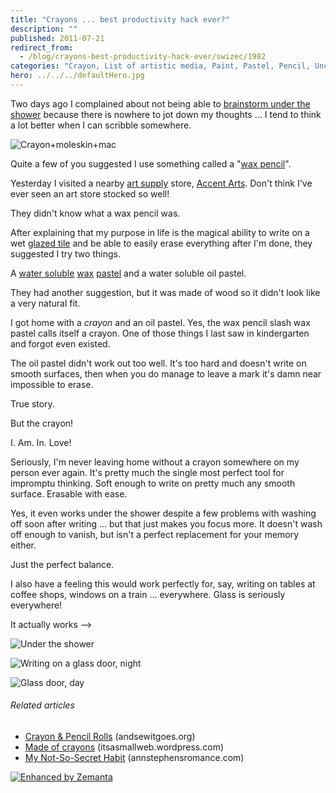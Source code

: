 ```yaml
---
title: "Crayons ... best productivity hack ever?"
description: ""
published: 2011-07-21
redirect_from:
  - /blog/crayons-best-productivity-hack-ever/swizec/1982
categories: "Crayon, List of artistic media, Paint, Pastel, Pencil, Uncategorized, Visual Arts, Wax"
hero: ../../../defaultHero.jpg
---
```


Two days ago I complained about not being able to [brainstorm under the shower](https://swizec.com/blog/i-learned-two-things-today/ "I learned two things today") because there is nowhere to jot down my thoughts ... I tend to think a lot better when I can scribble somewhere.

![](https://swizec.com/wp-content/uploads/2011/07/IJWfg-300x300.jpg "Crayon+moleskin+mac")

Quite a few of you suggested I use something called a "[wax pencil](http://en.wikipedia.org/wiki/Grease_pencil "Grease pencil")".

Yesterday I visited a nearby [art supply](http://en.wikipedia.org/wiki/List_of_artistic_media "List of artistic media") store, [Accent Arts](http://maps.google.com/maps/place?q=Accent+Arts,+South+California+Avenue,+Palo+Alto,+CA&hl=en&cid=5872990577141797841). Don't think I've ever seen an art store stocked so well!

They didn't know what a wax pencil was.

After explaining that my purpose in life is the magical ability to write on a wet [glazed tile](http://en.wikipedia.org/wiki/Glazed_tile "Glazed tile") and be able to easily erase everything after I'm done, they suggested I try two things.

A [water soluble](http://en.wikipedia.org/wiki/Solubility "Solubility") [wax](http://en.wikipedia.org/wiki/Wax "Wax") [pastel](http://en.wikipedia.org/wiki/Pastel "Pastel") and a water soluble oil pastel.

They had another suggestion, but it was made of wood so it didn't look like a very natural fit.

I got home with a _crayon_ and an oil pastel. Yes, the wax pencil slash wax pastel calls itself a crayon. One of those things I last saw in kindergarten and forgot even existed.

The oil pastel didn't work out too well. It's too hard and doesn't write on smooth surfaces, then when you do manage to leave a mark it's damn near impossible to erase.

True story.

But the crayon!

I. Am. In. Love!

Seriously, I'm never leaving home without a crayon somewhere on my person ever again. It's pretty much the single most perfect tool for impromptu thinking. Soft enough to write on pretty much any smooth surface. Erasable with ease.

Yes, it even works under the shower despite a few problems with washing off soon after writing ... but that just makes you focus more. It doesn't wash off enough to vanish, but isn't a perfect replacement for your memory either.

Just the perfect balance.

I also have a feeling this would work perfectly for, say, writing on tables at coffee shops, windows on a train ... everywhere. Glass is seriously everywhere!

It actually works -->

![](https://swizec.com/wp-content/uploads/2011/07/11f3ebb3ac804d4182fc72487e333a56_7.jpeg "Under the shower")

![](https://swizec.com/wp-content/uploads/2011/07/16c0f3efb66f42f8972bdecd18a37c07_7.jpeg "Writing on a glass door, night")

![](https://swizec.com/wp-content/uploads/2011/07/009d0c8621ad402fb7a5c1ea3efc429d_7.jpeg "Glass door, day")

###### Related articles

- [Crayon & Pencil Rolls](http://andsewitgoes.org/2011/06/29/crayon-pencil-rolls/) (andsewitgoes.org)
- [Made of crayons](http://itsasmallweb.wordpress.com/2011/06/20/made-of-crayons/) (itsasmallweb.wordpress.com)
- [My Not-So-Secret Habit](http://annstephensromance.com/2011/07/19/my-not-so-secret-habit/) (annstephensromance.com)

[![Enhanced by Zemanta](https://img.zemanta.com/zemified_e.png?x-id=5cd4c539-e71b-484d-b088-58ecb0a46622)](http://www.zemanta.com/ "Enhanced by Zemanta")
